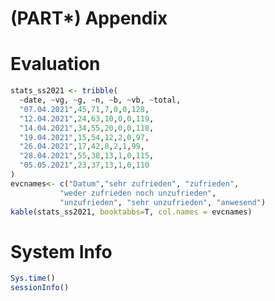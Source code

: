 # (PART\*) Appendix {-} 

# Evaluation {-}

```r
stats_ss2021 <- tribble(
  ~date, ~vg, ~g, ~n, ~b, ~vb, ~total,
  "07.04.2021",45,71,7,0,0,128,
  "12.04.2021",24,63,10,0,0,119,
  "14.04.2021",34,55,20,0,0,118,
  "19.04.2021",15,54,12,2,0,97,
  "26.04.2021",17,42,8,2,1,99,
  "28.04.2021",55,38,13,1,0,115,
  "05.05.2021",23,37,13,1,0,110
)
evcnames<- c("Datum","sehr zufrieden", "zufrieden", 
           "weder zufrieden noch unzufrieden", 
           "unzufrieden", "sehr unzufrieden", "anwesend")
kable(stats_ss2021, booktabbs=T, col.names = evcnames)
```



# System Info {-}
```r
Sys.time()
sessionInfo()
```

